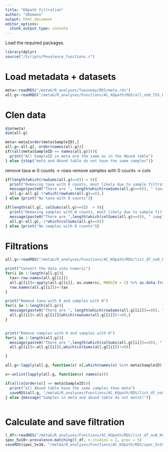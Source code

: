 ```yaml
---
title: "KOpath filtration"
author: "SRomano"
output: html_document
editor_options: 
  chunk_output_type: console
---
```


Load the required packages.

```r
library(dplyr)
source("/Scripts/Pevalence_functions.r")
```

# Load metadata + datasets
```r
meta<-readRDS("/metaG/R_analyses/Taxonomy/RDS/meta.rds")
all.g<-readRDS("/metaG/R_analyses/Functions/AC_KOpath/RDS/all_no0_TSS_KOpath.rds")
```

# Clen data
```r
dim(meta)
dim(all.g)

meta<-meta[order(meta$SampleID),]
all.g<-all.g[, order(names(all.g))]
if((all(meta$SampleID == names(all.g)))){
  print("All SampleID in meta are the same as in the Abund table")
} else {stop("meta and Abund table do not have the same samples")}

```

remove taxa w 0 counts -> rows
remove samples with 0 counts -> cols
```r
if(length(which(rowSums(all.g)==0)) > 0){
  print("Removing taxa with 0 counts, most likely due to sample filtration")
  message(paste0("There are ", length(which(rowSums(all.g)==0)), " taxa with 0 counts. removed!"))
  all.g<-all.g[-1*which(rowSums(all.g)==0),]
} else {print("No taxa with 0 counts")}

if(length(all.g[, colSums(all.g)==0])  > 0){
  print("Removing samples with 0 counts, most likely due to sample filtration")
  message(paste0("There are ",length(which(colSums(all.g)==0)), " samples with 0 counts. removed!"))
  all.g<-all.g[,-1*which(colSums(all.g)==0)]
} else {print("No samples with 0 counts")}

```


# Filtrations 
```r
all.g<-readRDS("/metaG/R_analyses/Functions/AC_KOpath/RDS/list_df_no0_KOpath.rds")

print("Convert the data into numeric")
for(i in 1:length(all.g)){
  tax<-row.names(all.g[[i]])
  all.g[[i]]<-apply(all.g[[i]], as.numeric, MARGIN = 2) %>% as.data.frame()
  row.names(all.g[[i]])<-tax
}

print("Remove taxa with 0 and samples with 0")
for(i in 1:length(all.g)){
  message(paste0("There are ", length(which(rowSums(all.g[[i]])==0)), " taxa with 0 counts. removed!"))
  all.g[[i]]<-all.g[[i]][which(rowSums(all.g[[i]])!=0),]
}


print("Remove samples with 0 and samples with 0")
for(i in 1:length(all.g)){
  message(paste0("There are ",length(which(colSums(all.g[[i]])==0)), " samples with 0 counts. removed!"))
  all.g[[i]]<-all.g[[i]][,which(colSums(all.g[[i]])!=0)]

}

all.g<-lapply(all.g, function(x) x[,which(names(x) %in% meta$SampleID)])

x<-unlist(lapply(all.g, function(x) names(x)))

if(all(x[order(x)] == meta$SampleID)){
  print("all Abund table have the same samples than meta")
  saveRDS(all.g, "/metaG/R_analyses/Functions/AC_KOpath/RDS/list_df_no0_KOpath.rds")
} else {message("Samples in meta and abund table do not match!")}



```

# Calculate and save filtration
```r
l_df<-readRDS("/metaG/R_analyses/Functions/AC_KOpath/RDS/list_df_no0_KOpath.rds")
spec_5x10<-prevalence.matching(l_df, n.studies = 2, prev = 5) 
saveRDS(spec_5x10, "/metaG/R_analyses/Functions/AC_KOpath/RDS/spec_5x10.rds")


```
